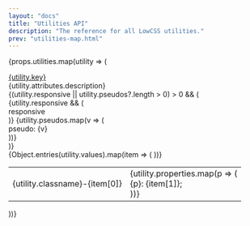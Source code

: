 ```yaml
---
layout: "docs"
title: "Utilities API"
description: "The reference for all LowCSS utilities."
prev: "utilities-map.html"
---
```


<Separator />

{props.utilities.map(utility => (
<div className="mb-16" key={utility.key}>
    <div className="text-xl font-bold mb-4">
        <a href={`#${utility.key}`} name={utility.key} className="text-gray-800 hover:text-gray-900">{utility.key}</a>
    </div>
    <div className="mb-4">
        {utility.attributes.description}
    </div>
    {(utility.responsive || utility.pseudos?.length > 0) > 0 && (
        <div className="mb-4 d-flex gap-2 flex-wrap">
            {utility.responsive && (
                <div className="py-1 px-2 bg-gray-800 text-white text-xs r-md">
                    <span className="font-bold">responsive</span>
                </div>
            )}
            {utility.pseudos.map(v => (
                <div key={v} className="py-1 px-2 bg-gray-300 text-xs r-md">
                    <span>pseudo: <span className="font-bold">{v}</span></span>
                </div>
            ))}
        </div>
    )}
    <div className="maxh-96 overflow-auto text-gray-300 scrollbar">
        <table className="w-full">
            {Object.entries(utility.values).map(item => (
            <tr key={item[0]} className="b-solid b-1 b-gray-300 text-xs">
                <td className="p-4 font-mono bg-gray-200 text-blue-600">
                    <span>{utility.classname}-{item[0]}</span>
                </td>
                <td className="p-4 font-mono text-gray-700">
                {utility.properties.map(p => (
                    <div key={p} className="mb-1">
                        <span className="text-indigo-700">{p}</span>: {item[1]};
                    </div>
                ))}    
                </td>
            </tr>
            ))}
        </table>
    </div>
</div>
))}
